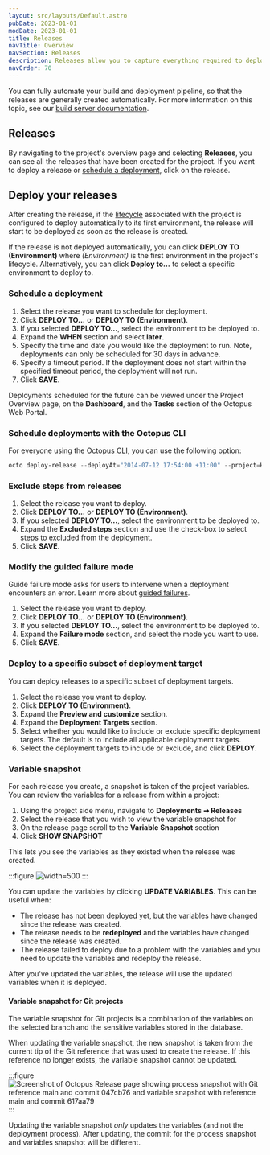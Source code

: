 ```yaml
---
layout: src/layouts/Default.astro
pubDate: 2023-01-01
modDate: 2023-01-01
title: Releases
navTitle: Overview
navSection: Releases
description: Releases allow you to capture everything required to deploy a project in a repeatable and reliable manner.
navOrder: 70
---
```


<Releases />

<CreateRelease />

You can fully automate your build and deployment pipeline, so that the releases are generally created automatically.  For more information on this topic, see our [build server documentation](/docs/packaging-applications/build-servers).

## Releases

By navigating to the project's overview page and selecting **Releases**, you can see all the releases that have been created for the project. If you want to deploy a release or [schedule a deployment](#scheduling-a-deployment), click on the release.

## Deploy your releases

After creating the release, if the [lifecycle](/docs/releases/lifecycles) associated with the project is configured to deploy automatically to its first environment, the release will start to be deployed as soon as the release is created.

If the release is not deployed automatically, you can click **DEPLOY TO (Environment)** where *(Environment)* is the first environment in the project's lifecycle. Alternatively, you can click **Deploy to...** to select a specific environment to deploy to.

### Schedule a deployment

1. Select the release you want to schedule for deployment.
1. Click **DEPLOY TO...** or **DEPLOY TO (Environment)**.
1. If you selected **DEPLOY TO...**, select the environment to be deployed to.
1. Expand the **WHEN** section and select **later**.
1. Specify the time and date you would like the deployment to run. Note, deployments can only be scheduled for 30 days in advance.
1. Specify a timeout period. If the deployment does not start within the specified timeout period, the deployment will not run.
1. Click **SAVE**.

Deployments scheduled for the future can be viewed under the Project Overview page, on the **Dashboard**, and the **Tasks** section of the Octopus Web Portal.

### Schedule deployments with the Octopus CLI

For everyone using the [Octopus CLI](/docs/octopus-rest-api/octopus-cli), you can use the following option:

```powershell
octo deploy-release --deployAt="2014-07-12 17:54:00 +11:00" --project=HelloWorld --releaseNumber=1.0.0 --deployto=Production --server=http://octopus/api --apiKey=ABCDEF123456
```

### Exclude steps from releases

1. Select the release you want to deploy.
1. Click **DEPLOY TO...** or **DEPLOY TO (Environment)**.
1. If you selected **DEPLOY TO...**, select the environment to be deployed to.
1. Expand the **Excluded steps** section and use the check-box to select steps to excluded from the deployment.
1. Click **SAVE**.

### Modify the guided failure mode

Guide failure mode asks for users to intervene when a deployment encounters an error. Learn more about [guided failures](/docs/releases/guided-failures).

1. Select the release you want to deploy.
1. Click **DEPLOY TO...** or **DEPLOY TO (Environment)**.
1. If you selected **DEPLOY TO...**, select the environment to be deployed to.
1. Expand the **Failure mode** section, and select the mode you want to use.
1. Click **SAVE**.

### Deploy to a specific subset of deployment target

You can deploy releases to a specific subset of deployment targets.

1. Select the release you want to deploy.
1. Click **DEPLOY TO (Environment)**.
1. Expand the **Preview and customize** section.
1. Expand the **Deployment Targets** section.
1. Select whether you would like to include or exclude specific deployment targets. The default is to include all applicable deployment targets.
1. Select the deployment targets to include or exclude, and click **DEPLOY**.

### Variable snapshot

For each release you create, a snapshot is taken of the project variables. You can review the variables for a release from within a project:

1. Using the project side menu, navigate to **Deployments ➜ Releases** 
1. Select the release that you wish to view the variable snapshot for
1. On the release page scroll to the **Variable Snapshot** section
1. Click **SHOW SNAPSHOT**

This lets you see the variables as they existed when the release was created.

:::figure
![](/docs/releases/images/release-variable-snapshot-section.png "width=500")
:::

You can update the variables by clicking **UPDATE VARIABLES**. This can be useful when:

* The release has not been deployed yet, but the variables have changed since the release was created.
* The release needs to be **redeployed** and the variables have changed since the release was created.
* The release failed to deploy due to a problem with the variables and you need to update the variables and redeploy the release.

After you've updated the variables, the release will use the updated variables when it is deployed.

#### Variable snapshot for Git projects

The variable snapshot for Git projects is a combination of the variables on the selected branch and the sensitive variables stored in the database.

When updating the variable snapshot, the new snapshot is taken from the current tip of the Git reference that was used to create the release. If this reference no longer exists, the variable snapshot cannot be updated.

:::figure
![Screenshot of Octopus Release page showing process snapshot with Git reference main and commit 047cb76 and variable snapshot with reference main and commit 617aa79](/docs/releases/git-variables-release-snapshot.png "width=400")
:::

Updating the variable snapshot _only_ updates the variables (and not the deployment process). After updating, the commit for the process snapshot and variables snapshot will be different.